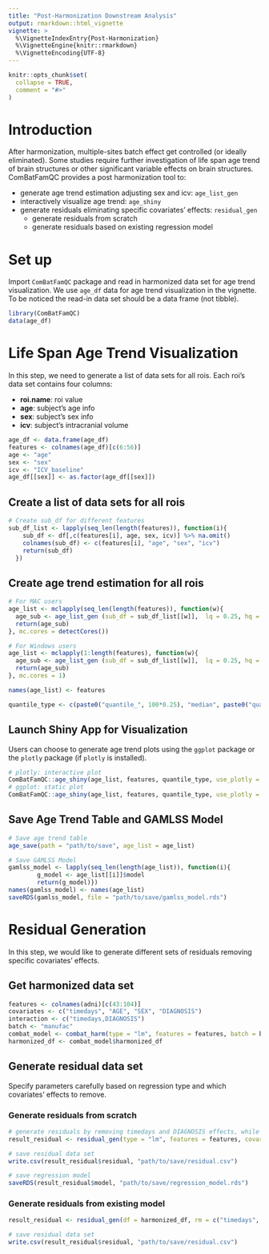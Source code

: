 ```yaml
---
title: "Post-Harmonization Downstream Analysis"
output: rmarkdown::html_vignette
vignette: >
  %\VignetteIndexEntry{Post-Harmonization}
  %\VignetteEngine{knitr::rmarkdown}
  %\VignetteEncoding{UTF-8}
---
```


```r
knitr::opts_chunk$set(
  collapse = TRUE,
  comment = "#>"
)
```

# Introduction

After harmonization, multiple-sites batch effect get controlled (or ideally eliminated). Some studies require further investigation of life span age trend of brain structures or other significant variable effects on brain structures. ComBatFamQC provides a post harmonization tool to:

-   generate age trend estimation adjusting sex and icv: `age_list_gen`
-   interactively visualize age trend: `age_shiny`
-   generate residuals eliminating specific covariates' effects: `residual_gen`
    -   generate residuals from scratch
    -   generate residuals based on existing regression model

# Set up

Import `ComBatFamQC` package and read in harmonized data set for age trend visualization. We use `age_df` data for age trend visualization in the vignette. To be noticed the read-in data set should be a data frame (not tibble). 
 
```r
library(ComBatFamQC)
data(age_df)
```

# Life Span Age Trend Visualization

In this step, we need to generate a list of data sets for all rois. Each roi's data set contains four columns:

-   **roi.name**: roi value
-   **age**: subject's age info
-   **sex**: subject's sex info
-   **icv**: subject's intracranial volume

```r
age_df <- data.frame(age_df)
features <- colnames(age_df)[c(6:56)]
age <- "age"
sex <- "sex"
icv <- "ICV_baseline"
age_df[[sex]] <- as.factor(age_df[[sex]])
```

## Create a list of data sets for all rois

```r
# Create sub_df for different features
sub_df_list <- lapply(seq_len(length(features)), function(i){
    sub_df <- df[,c(features[i], age, sex, icv)] %>% na.omit()
    colnames(sub_df) <- c(features[i], "age", "sex", "icv")
    return(sub_df)
  })
```

## Create age trend estimation for all rois

```r
# For MAC users
age_list <- mclapply(seq_len(length(features)), function(w){
  age_sub <- age_list_gen (sub_df = sub_df_list[[w]],  lq = 0.25, hq = 0.75)
  return(age_sub)
}, mc.cores = detectCores()) 

# For Windows users
age_list <- mclapply(1:length(features), function(w){
  age_sub <- age_list_gen (sub_df = sub_df_list[[w]],  lq = 0.25, hq = 0.75)
  return(age_sub)
}, mc.cores = 1) 

names(age_list) <- features

quantile_type <- c(paste0("quantile_", 100*0.25), "median", paste0("quantile_", 100*0.75))
```

## Launch Shiny App for Visualization

Users can choose to generate age trend plots using the `ggplot` package or the `plotly` package (if `plotly` is installed).

```r
# plotly: interactive plot
ComBatFamQC::age_shiny(age_list, features, quantile_type, use_plotly = TRUE)
# ggplot: static plot
ComBatFamQC::age_shiny(age_list, features, quantile_type, use_plotly = FALSE)
```

## Save Age Trend Table and GAMLSS Model

```r
# Save age trend table
age_save(path = "path/to/save", age_list = age_list)

# Save GAMLSS Model
gamlss_model <- lapply(seq_len(length(age_list)), function(i){
        g_model <- age_list[[i]]$model
        return(g_model)})
names(gamlss_model) <- names(age_list)
saveRDS(gamlss_model, file = "path/to/save/gamlss_model.rds")
```

# Residual Generation

In this step, we would like to generate different sets of residuals removing specific covariates' effects.

## Get harmonized data set
```r
features <- colnames(adni)[c(43:104)]
covariates <- c("timedays", "AGE", "SEX", "DIAGNOSIS")
interaction <- c("timedays,DIAGNOSIS")
batch <- "manufac"
combat_model <- combat_harm(type = "lm", features = features, batch = batch, covariates = covariates, interaction = interaction, smooth = NULL, random = NULL, df = adni)
harmonized_df <- combat_model$harmonized_df
```

## Generate residual data set

Specify parameters carefully based on regression type and which covariates' effects to remove.

### Generate residuals from scratch
```r
# generate residuals by removing timedays and DIAGNOSIS effects, while preserving AGE and SEX effects.
result_residual <- residual_gen(type = "lm", features = features, covariates = covariates, interaction = interaction, smooth = NULL, df = harmonized_df, rm = c("timedays", "DIAGNOSIS"))

# save residual data set
write.csv(result_residual$residual, "path/to/save/residual.csv")

# save regression model
saveRDS(result_residual$model, "path/to/save/regression_model.rds")
```

### Generate residuals from existing model
```r
result_residual <- residual_gen(df = harmonized_df, rm = c("timedays", "DIAGNOSIS"), model = TRUE, model_path = "path/to/save/regression_model.rds")

# save residual data set
write.csv(result_residual$residual, "path/to/save/residual.csv")
```
